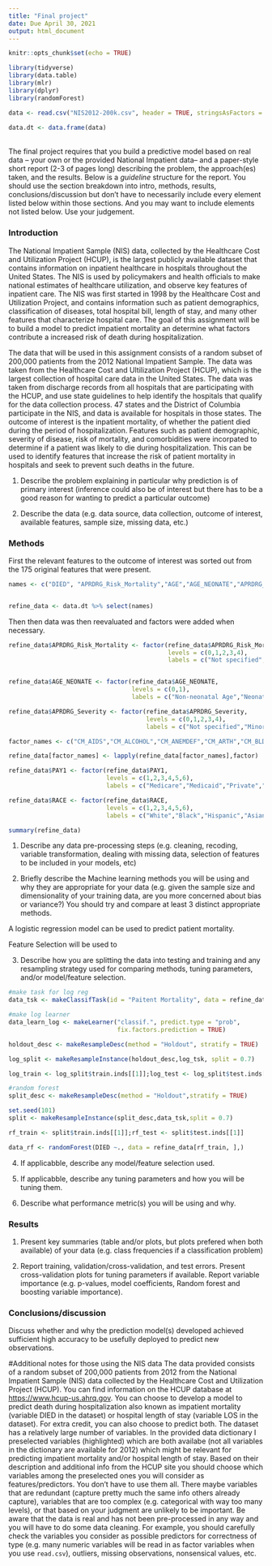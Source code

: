 ```yaml
---
title: "Final project"
date: Due April 30, 2021
output: html_document
---
```


```r
knitr::opts_chunk$set(echo = TRUE)
```

```r
library(tidyverse)
library(data.table)
library(mlr)
library(dplyr)
library(randomForest)

data <- read.csv("NIS2012-200k.csv", header = TRUE, stringsAsFactors = TRUE)

data.dt <- data.frame(data)
```
<br>
The final project requires that you build a predictive model based on real data -- your own or the provided National Impatient data-- and a paper-style short report (2-3 of pages long) describing the problem, the approach(es) taken, and the results. Below is a *guideline* structure for the report. You should use the section breakdown into intro, methods, results, conclusions/discussion but don't have to necessarily include every element listed below within those sections. And you may want to include elements not listed below. Use your judgement.

### Introduction

  The National Impatient Sample (NIS) data, collected by the Healthcare Cost and Utilization Project (HCUP), is the largest publicly available dataset that contains information on inpatient healthcare in hospitals throughout the United States. The NIS is used by policymakers and health officials to make national estimates of healthcare utilization, and observe key features of inpatient care. The NIS was first started in 1998 by the Healthcare Cost and Utilization Project, and contains information such as patient demographics, classification of diseases, total hospital bill, length of stay, and many other features that characterize hospital care. The goal of this assignment will be to build a model to predict impatient mortality an determine what factors contribute a increased risk of death during hospitalization. 

  The data that will be used in this assignment consists of a random subset of 200,000 patients from the 2012 National Impatient Sample. The data was taken from the Healthcare Cost and Ultilization Project (HCUP), which is the largest collection of hospital care data in the United States. The data was taken from discharge records from all hospitals that are participating with the HCUP, and use state guidelines to help identify the hospitals that qualify for the data collection process. 47 states and the District of Columbia participate in the NIS, and data is available for hospitals in those states. The outcome of interest is the inpatient mortality, of whether the patient died during the period of hospitalization. Features such as patient demographic, severity of disease, risk of mortality, and comorbidities were incorpated to determine if a patient was likely to die during hospitalization. This can be used to identify features that increase the risk of patient mortality in hospitals and seek to prevent such deaths in the future. 

1. Describe the problem explaining in particular why prediction is of primary interest (inference could also be of interest but there has to be a good reason for wanting to predict a particular outcome)

2. Describe the data (e.g. data source, data collection, outcome of interest, available features, sample size, missing data, etc.)

### Methods

First the relevant features to the outcome of interest was sorted out from the 175 original features that were present. 

```r
names <- c("DIED", "APRDRG_Risk_Mortality","AGE","AGE_NEONATE","APRDRG_Severity","CM_AIDS","CM_ALCOHOL","CM_ANEMDEF","CM_ARTH","CM_BLDLOSS","CM_CHF","CM_CHRNLUNG","CM_COAG","CM_DEPRESS","CM_DM", "CM_DMCX","CM_DRUG","CM_HTN_C","CM_HYPOTHY","CM_LIVER","CM_LYMPH","CM_LYTES","CM_METS","CM_NEURO","CM_OBESE","CM_PARA","CM_PERIVASC","CM_PSYCH","CM_PULMCIRC","CM_RENLFAIL","CM_TUMOR","CM_ULCER","CM_VALVE","CM_WGHTLOSS","FEMALE","HOSP_DIVISION","LOS","NCHRONIC","NDX","NEOMAT","PAY1","RACE","TRAN_IN","TRAN_OUT","YEAR","ZIPINC_QRTL","ORPROC") #list the features that will be included 


refine_data <- data.dt %>% select(names)
```

Then then data was then reevaluated and factors were added when necessary. 

```r
refine_data$APRDRG_Risk_Mortality <- factor(refine_data$APRDRG_Risk_Mortality,
                                            levels = c(0,1,2,3,4), 
                                            labels = c("Not specified","Minor Likelihood","Moderate Likelihood","Major Likelihood","Extreme Likelihood"))


refine_data$AGE_NEONATE <- factor(refine_data$AGE_NEONATE,
                                  levels = c(0,1),
                                  labels = c("Non-neonatal Age","Neonatal Age"))

refine_data$APRDRG_Severity <- factor(refine_data$APRDRG_Severity,
                                      levels = c(0,1,2,3,4),
                                      labels = c("Not specified","Minor Loss of Function","Moderate Loss of Function","Major Loss of Function","Extreme Loss of Function"))

factor_names <- c("CM_AIDS","CM_ALCOHOL","CM_ANEMDEF","CM_ARTH","CM_BLDLOSS","CM_CHF","CM_CHRNLUNG","CM_COAG","CM_DEPRESS","CM_DM", "CM_DMCX","CM_DRUG","CM_HTN_C","CM_HYPOTHY","CM_LIVER","CM_LYMPH","CM_LYTES","CM_METS","CM_NEURO","CM_OBESE","CM_PARA","CM_PERIVASC","CM_PSYCH","CM_PULMCIRC","CM_RENLFAIL","CM_TUMOR","CM_ULCER","CM_VALVE","CM_WGHTLOSS","FEMALE","HOSP_DIVISION","NEOMAT")

refine_data[factor_names] <- lapply(refine_data[factor_names],factor)

refine_data$PAY1 <- factor(refine_data$PAY1,
                           levels = c(1,2,3,4,5,6),
                           labels = c("Medicare","Medicaid","Private","Self-Pay","No Charge","Other"))

refine_data$RACE <- factor(refine_data$RACE,
                           levels = c(1,2,3,4,5,6),
                           labels = c("White","Black","Hispanic","Asian","Native American","Other"))

summary(refine_data)

```

1. Describe any data pre-processing steps (e.g. cleaning, recoding, variable transformation, dealing with missing data, selection of features to be included in your models, etc)

2. Briefly describe the Machine learning methods you will be using and why they are appropriate for your data (e.g. given the sample size and dimensionality of your training data, are you more concerned about bias or variance?)  You should try and compare at least 3 distinct appropriate methods.

  A logistic regression model can be used to predict patient mortality. 
  
  Feature Selection will be used to 

3. Describe how you are splitting the data into testing and training and any resampling strategy used for comparing methods, tuning parameters, and/or model/feature selection.

```r
#make task for log reg 
data_tsk <- makeClassifTask(id = "Paitent Mortality", data = refine_data, target = "DIED")

#make log learner 
data_learn_log <- makeLearner("classif.", predict.type = "prob",
                              fix.factors.prediction = TRUE)

holdout_desc <- makeResampleDesc(method = "Holdout", stratify = TRUE)

log_split <- makeResampleInstance(holdout_desc,log_tsk, split = 0.7)

log_train <- log_split$train.inds[[1]];log_test <- log_split$test.inds[[1]]
```

```r
#random forest 
split_desc <- makeResampleDesc(method = "Holdout",stratify = TRUE)

set.seed(101)
split <- makeResampleInstance(split_desc,data_tsk,split = 0.7)

rf_train <- split$train.inds[[1]];rf_test <- split$test.inds[[1]]

data_rf <- randomForest(DIED ~., data = refine_data[rf_train, ],)
```

4. If applicabble, describe any model/feature selection used. 

4. If applicabble, describe any tuning parameters and how you will be tuning them. 

5. Describe what performance metric(s) you will be using and why.

### Results
1. Present key summaries (table and/or plots, but plots prefered when both available) of your data (e.g. class frequencies if a classification problem)

2. Report training, validation/cross-validation, and test errors. Present cross-validation plots for tuning parameters if available. Report variable importance (e.g. p-values, model coefficients, Random forest and boosting variable importance).

### Conclusions/discussion
Discuss whether and why the prediction model(s) developed achieved sufficient high accuracy to be usefully deployed to predict new observations.

#Additional notes for those using the NIS data
The data provided consists of a random subset of 200,000 patients from 2012 from the National Impatient Sample (NIS) data collected by the Healthcare Cost and Utilization Project (HCUP). You can find information on the HCUP database at <https://www.hcup-us.ahrq.gov>. You can choose to develop a model to predict death during hospitalization also known as impatient mortality (variable DIED in the dataset) or hospital length of stay (variable LOS in the dataset). For extra credit, you can also choose to predict both. The dataset has a relatively large number of variables. In the provided data dictionary I preselected variables (highlighted) which are both availabe (not all variables in the dictionary are available for 2012) which might be relevant for predicting impatient mortality and/or hospital length of stay. Based on their description and additional info from the HCUP site you should choose which variables among the preselected ones you will consider as features/predictors. You don't have to use them all. There maybe variables that are redundant (capture pretty much the same info others already capture), variables that are too complex (e.g. categorical with way too many levels), or that based on your judgment are unlikely to be important. Be aware that the data is real and has not been pre-processed in any way and you will have to do some data cleaning. For example, you should carefully check the variables you consider as possible predictors for correctness of type (e.g. many numeric variables will be read in as factor variables when you use ``read.csv``), outliers, missing observations, nonsensical values, etc.



